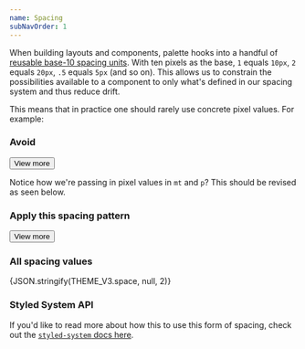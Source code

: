 ```yaml
---
name: Spacing
subNavOrder: 1
---
```


When building layouts and components, palette hooks into a handful of
[reusable base-10 spacing units](https://github.com/artsy/palette/blob/master/packages/palette-tokens/src/themes/v3.tsx#L98-L112).
With ten pixels as the base, `1` equals `10px`, `2` equals `20px`, `.5` equals
`5px` (and so on). This allows us to constrain the possibilities available to a
component to only what's defined in our spacing system and thus reduce drift.

This means that in practice one should rarely use concrete pixel values. For
example:

### Avoid

<Playground layout="horizontal">
  <Box mt="10px" p="20px">
    <Button>View more</Button>
  </Box>
</Playground>

Notice how we're passing in pixel values in `mt` and `p`? This should be revised
as seen below.

### Apply this spacing pattern

<Playground layout="horizontal">
  <Box mt={1} p={2}>
    <Button variant="secondaryOutline">View more</Button>
  </Box>
</Playground>

### All spacing values

<Box as="pre" mb={4}>
  {JSON.stringify(THEME_V3.space, null, 2)}
</Box>

### Styled System API

If you'd like to read more about how this to use this form of spacing, check out
the
[`styled-system` docs here](https://github.com/jxnblk/styled-system/blob/master/docs/api.md#space).
